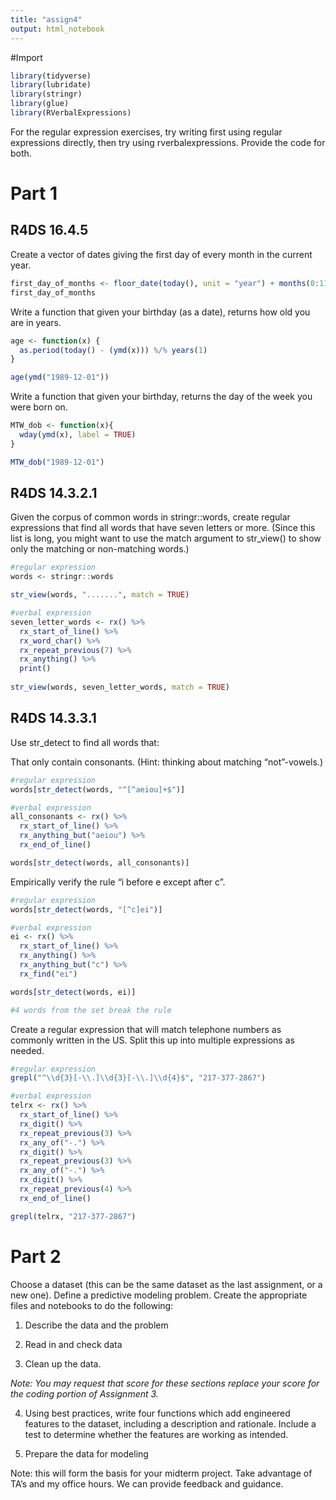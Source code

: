 ```yaml
---
title: "assign4"
output: html_notebook
---
```


#Import
```r
library(tidyverse)
library(lubridate)
library(stringr)
library(glue)
library(RVerbalExpressions)
```


For the regular expression exercises, try writing first using regular expressions directly, then try using rverbalexpressions. Provide the code for both. 

# Part 1

## R4DS 16.4.5

Create a vector of dates giving the first day of every month in the current year. 
```r
first_day_of_months <- floor_date(today(), unit = "year") + months(0:11)
first_day_of_months

```


Write a function that given your birthday (as a date), returns how old you are in years.
```r
age <- function(x) {
  as.period(today() - (ymd(x))) %/% years(1)
}

age(ymd("1989-12-01"))
```


Write a function that given your birthday, returns the day of the week you were born on.
```r
MTW_dob <- function(x){
  wday(ymd(x), label = TRUE)
}

MTW_dob("1989-12-01")
```


## R4DS 14.3.2.1

Given the corpus of common words in stringr::words, create regular expressions that find all words that have seven letters or more. (Since this list is long, you might want to use the match argument to str_view() to show only the matching or non-matching words.)
```r
#regular expression
words <- stringr::words

str_view(words, ".......", match = TRUE)

#verbal expression
seven_letter_words <- rx() %>% 
  rx_start_of_line() %>%
  rx_word_char() %>%
  rx_repeat_previous(7) %>%
  rx_anything() %>% 
  print()
  
str_view(words, seven_letter_words, match = TRUE)
```


## R4DS 14.3.3.1

Use str_detect to find all words that:

That only contain consonants. (Hint: thinking about matching “not”-vowels.)
```r
#regular expression
words[str_detect(words, "^[^aeiou]+$")]

#verbal expression
all_consonants <- rx() %>% 
  rx_start_of_line() %>% 
  rx_anything_but("aeiou") %>% 
  rx_end_of_line()

words[str_detect(words, all_consonants)]

```


Empirically verify the rule “i before e except after c”.
```r
#regular expression
words[str_detect(words, "[^c]ei")]

#verbal expression
ei <- rx() %>% 
  rx_start_of_line() %>% 
  rx_anything() %>% 
  rx_anything_but("c") %>% 
  rx_find("ei")

words[str_detect(words, ei)]

#4 words from the set break the rule
```


Create a regular expression that will match telephone numbers as commonly written in the US. Split this up into multiple expressions as needed.
```r
#regular expression
grepl("^\\d{3}[-\\.]\\d{3}[-\\.]\\d{4}$", "217-377-2867")

#verbal expression
telrx <- rx() %>% 
  rx_start_of_line() %>% 
  rx_digit() %>% 
  rx_repeat_previous(3) %>% 
  rx_any_of("-.") %>% 
  rx_digit() %>% 
  rx_repeat_previous(3) %>% 
  rx_any_of("-.") %>% 
  rx_digit() %>% 
  rx_repeat_previous(4) %>% 
  rx_end_of_line()

grepl(telrx, "217-377-2867")

```




# Part 2


Choose a dataset (this can be the same dataset as the last assignment, or a new one). Define a predictive modeling problem. Create the appropriate files and notebooks to do the following:

1. Describe the data and the problem

2. Read in and check data

2. Clean up the data. 

*Note: You may request that score for these sections replace your score for the coding portion of Assignment 3.*

4. Using best practices, write four functions which add engineered features to the dataset, including a description and rationale. Include a test to determine whether the features are working as intended. 

5. Prepare the data for modeling

Note: this will form the basis for your midterm project. Take advantage of TA's and my office hours. We can provide feedback and guidance. 

